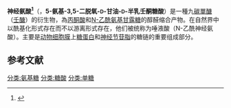 {{noteTA|G1=LS}}
{{Expand |time=2011-09-17T18:21:16+00:00 }}
{{chembox
| Verifiedfields = changed
| verifiedrevid = 444024786
| ImageFile = Beta Neuraminic acid.svg
| ImageSize = 
| ImageFile1 = Neuraminic-acid-3D-balls.png
| IUPACName = (4S,5R,6R,7S,8R)-5-amino-4,6,7,8,9-<br>pentahydroxy-2-oxo-nonanoic acid
| OtherNames = 
| Section1 = {{Chembox Identifiers
| CASNo = 114-04-5
| CASNo_Ref = {{cascite|correct|??}}
|    ChemSpiderID_Ref  = {{chemspidercite|correct|chemspider}}|  ChemSpiderID  =  447972
|  InChI  =  1/C9H17NO8/c10-5-3(12)1-9(17,8(15)16)18-7(5)6(14)4(13)2-11/h3-7,11-14,17H,1-2,10H2,(H,15,16)/t3-,4+,5+,6+,7+,9-/m0/s1
|  InChIKey  =  CERZMXAJYMMUDR-YOQZMRDMBH
|  StdInChI_Ref  = {{stdinchicite|correct|chemspider}}|  StdInChI  =  1S/C9H17NO8/c10-5-3(12)1-9(17,8(15)16)18-7(5)6(14)4(13)2-11/h3-7,11-14,17H,1-2,10H2,(H,15,16)/t3-,4+,5+,6+,7+,9-/m0/s1
|  StdInChIKey_Ref  = {{stdinchicite|correct|chemspider}}|  StdInChIKey  =  CERZMXAJYMMUDR-YOQZMRDMSA-N
|    PubChem  =  513472
|  ChEMBL_Ref  = {{ebicite|changed|EBI}}|  ChEMBL  =  165084
|  ChEMBL2  =  1234621
|    ChEBI_Ref  = {{ebicite|correct|EBI}}|  ChEBI  =  49022
|  SMILES  =  O=C(O)[C@@]1(O)O[C@@H]([C@H](O)[C@H](O)CO)[C@H](N)[C@@H](O)C1
|    MeSHName  =  Neuraminic+Acids
|  ChEMBL2_Ref  = {{ebicite|changed|EBI}}
}}
| Section2 = {{Chembox Properties
|   Formula = C<sub>9</sub>H<sub>17</sub>N<sub>1</sub>O<sub>8</sub>
|   MolarMass = 267.233 g/mol
|   Appearance = 
|   Density = 
|   MeltingPt = 
|   BoilingPt = 
  }}
| Section3 = {{Chembox Hazards
|   Solubility = 
|   MainHazards = 
|   FlashPt = 
|   Autoignition = 
  }}
}}
'''神经氨酸<ref>{{Cite web |url=https://www.termonline.cn/word/150752/1#s1 |title=存档副本 |access-date=2021-08-04 |archive-date=2021-08-04 |archive-url=https://web.archive.org/web/20210804041603/https://www.termonline.cn/word/150752/1#s1 |dead-url=no }}</ref>'''（{{lang-en|Neuraminic acid}}，'''5-氨基-3,5-二脱氧-<small>D</small>-甘油-<small>D</small>-半乳壬酮糖酸'''）是一種九[[碳|碳]][[單醣|單醣]]（[[壬醣|壬醣]]）的衍生物，為[[丙酮酸|丙酮酸]]和[[N-乙酰氨基甘露糖|N-乙酰氨基甘露糖]]的醇醛缩合产物。在自然界中以酰基化形式存在而不以游离形式存在，他们被统称为唾液酸（N-乙酰神经氨酸）。主要是[[动物|动物]][[细胞膜|细胞膜]]上[[糖蛋白|糖蛋白]]和[[神经节苷脂|神经节苷脂]]的糖链的重要组成部分。

==参考文献==
{{reflist}}
{{糖类}}
[[分类:氨基糖|分类:氨基糖]]
[[分类:糖酸|分类:糖酸]]
[[分类:单糖|分类:单糖]]